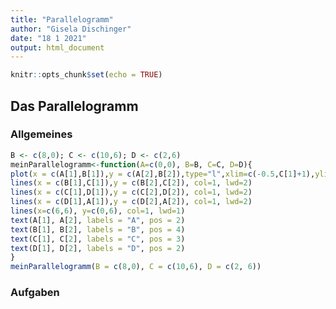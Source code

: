 ```yaml
---
title: "Parallelogramm"
author: "Gisela Dischinger"
date: "18 1 2021"
output: html_document
---
```


```r
knitr::opts_chunk$set(echo = TRUE)
```

## Das Parallelogramm{.tabset}

### Allgemeines

```r
B <- c(8,0); C <- c(10,6); D <- c(2,6)
meinParallelogramm<-function(A=c(0,0), B=B, C=C, D=D){
plot(x = c(A[1],B[1]),y = c(A[2],B[2]),type="l",xlim=c(-0.5,C[1]+1),ylim=c(-0.5,C[2]+1), axes=F,col=1,lwd=2,xlab = "",ylab="")
lines(x = c(B[1],C[1]),y = c(B[2],C[2]), col=1, lwd=2)
lines(x = c(C[1],D[1]),y = c(C[2],D[2]), col=1, lwd=2)
lines(x = c(D[1],A[1]),y = c(D[2],A[2]), col=1, lwd=2)
lines(x=c(6,6), y=c(0,6), col=1, lwd=1)
text(A[1], A[2], labels = "A", pos = 2)
text(B[1], B[2], labels = "B", pos = 4)
text(C[1], C[2], labels = "C", pos = 3)
text(D[1], D[2], labels = "D", pos = 2)
}
meinParallelogramm(B = c(8,0), C = c(10,6), D = c(2, 6))
```

### Aufgaben


